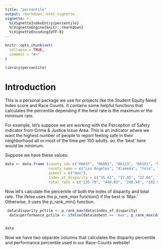 ```yaml
---
title: "percentile"
output: rmarkdown::html_vignette
vignette: >
  %\VignetteIndexEntry{percentile}
  %\VignetteEngine{knitr::rmarkdown}
  %\VignetteEncoding{UTF-8}
---
```


```r
knitr::opts_chunk$set(
  collapse = TRUE,
  comment = "#>"
)
```

```r
library(percentile)
```

# Introduction

This is a personal package we use for projects like the Student Equity Need Index score and Race Counts. It contains some helpful functions that calculates the percentile depending if the best rate is the maximum or the minimum rate.

For example, let's suppose we are working with the Perception of Safety indicator from Crime & Justice Issue Area. This is an indicator where we want the highest number of people to report feeling safe in their neighborhood all or most of the time per 100 adults. so, the 'best' here would be minimum. 

Suppose we have these values: 
```r

data <- data.frame (county_id= c("06037", "06001", "06113", "06101", "06091"),
                    county_name = c("Los Angeles", "Alameda", "Yolo", "Sutter", "Sierra"),
                    asbest = c("max"),
                    index_of_disparity = c("35.42", "17.05", "22.04", "25.03", "47.04"),
                    total_rate = c("235.70", "440.03", "248.99", "182.93", "192.55"))

```

Now let's calculate the percentile of both the index of disparity and total rate. The ifelse uses the p_rank_max function() if the best is 'Max.' Otherwise, it uses the p_rank_min() function. 

```r
 data$disparity_pctile <- p_rank_max(data$index_of_disparity)
  data$performance_pctile <- ifelse(data$asbest == 'max', p_rank_max(data$total_rate), p_rank_min(data$total_rate))
  

```

```r
data
```

Now we have two separate columns that calculates the disparity percentile and performance percentile used in our Race-Counts website!





